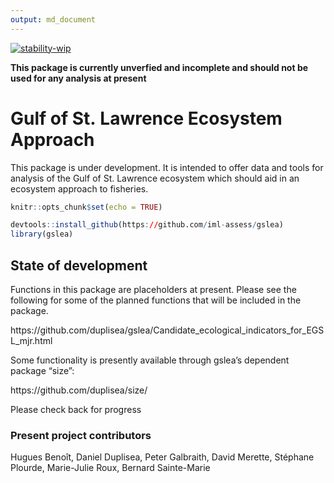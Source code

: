 ```yaml
---
output: md_document
---
```

[![stability-wip](https://img.shields.io/badge/stability-work_in_progress-lightgrey.svg)](https://github.com/orangemug/stability-badges)

**This package is currently unverfied and incomplete and should not be used for any analysis at present**


# Gulf of St. Lawrence Ecosystem Approach

This package is under development. It is intended to offer data and tools for analysis of the Gulf of St. Lawrence ecosystem which should aid in an ecosystem approach to fisheries.

```r
knitr::opts_chunk$set(echo = TRUE)
```

```r
devtools::install_github(https://github.com/iml-assess/gslea)
library(gslea)
```

## State of development

Functions in this package are placeholders at present. Please see the following for some of the planned functions that will be included in the package.

https://github.com/duplisea/gslea/Candidate_ecological_indicators_for_EGSL_mjr.html

Some functionality is presently available through gslea's dependent package "size":

https://github.com/duplisea/size/


Please check back for progress

### Present project contributors

Hugues Benoît, Daniel Duplisea, Peter Galbraith, David Merette, Stéphane Plourde, Marie-Julie Roux, Bernard Sainte-Marie
